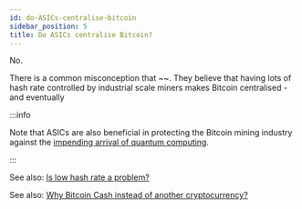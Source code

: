 ```yaml
---
id: do-ASICs-centralise-bitcoin
sidebar_position: 5
title: Do ASICs centralise Bitcoin?
---
```


No.

There is a common misconception that ~~. They believe that having lots of hash rate controlled by industrial scale miners makes Bitcoin centralised - and eventually

:::info

Note that ASICs are also beneficial in protecting the Bitcoin mining industry against the [impending arrival of quantum computing](/faqs/Other/what-about-quantum-computing).

:::

See also: [Is low hash rate a problem?](/faqs/BCH-vs-BTC/is-low-hashrate-a-problem)

See also: [Why Bitcoin Cash instead of another cryptocurrency?](/faqs/BCH/why-bitcoin-cash)
